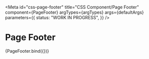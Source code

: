 <!-- @license CC0-1.0 -->


<Meta
  id="css-page-footer"
  title="CSS Component/Page Footer"
  component={PageFooter}
  argTypes={argTypes}
  args={defaultArgs}
  parameters={{
    status: "WORK IN PROGRESS",
  }}
/>

# Page Footer

<Canvas>
  <Story name="Default" args={exampleArgs}>
    {PageFooter.bind({})}
  </Story>
</Canvas>

<ArgsTable story="Default" />
